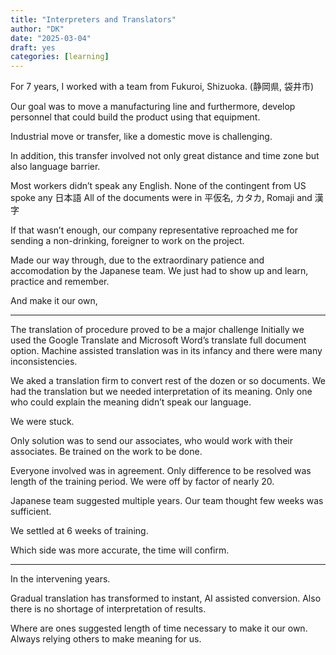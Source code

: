 ```yaml
---
title: "Interpreters and Translators"
author: "DK"
date: "2025-03-04"
draft: yes
categories: [learning]
---
```


For 7 years, I worked with a team from Fukuroi, Shizuoka. (静岡県, 袋井市)

Our goal was to move a manufacturing line and furthermore, develop personnel that could build the product using that equipment.

Industrial move or transfer, like a domestic move is challenging.

In addition, this transfer involved not only great distance and time zone but also language barrier.

Most workers didn't speak any English. None of the contingent from US spoke any 日本語 All of the documents were in 平仮名, カタカ, Romaji and 漢字

If that wasn't enough, our company representative reproached me for sending a non-drinking, foreigner to work on the project.

Made our way through, due to the extraordinary patience and accomodation by the Japanese team. We just had to show up and learn, practice and remember.

And make it our own,

------------------------------------------------------------------------

The translation of procedure proved to be a major challenge Initially we used the Google Translate and Microsoft Word's translate full document option. Machine assisted translation was in its infancy and there were many inconsistencies.

We aked a translation firm to convert rest of the dozen or so documents. We had the translation but we needed interpretation of its meaning. Only one who could explain the meaning didn't speak our language.

We were stuck.

Only solution was to send our associates, who would work with their associates. Be trained on the work to be done.

Everyone involved was in agreement. Only difference to be resolved was length of the training period. We were off by factor of nearly 20.

Japanese team suggested multiple years. Our team thought few weeks was sufficient.

We settled at 6 weeks of training.

Which side was more accurate, the time will confirm.

------------------------------------------------------------------------

In the intervening years.

Gradual translation has transformed to instant, AI assisted conversion. Also there is no shortage of interpretation of results.

Where are ones suggested length of time necessary to make it our own. Always relying others to make meaning for us.
